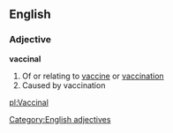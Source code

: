 ==English==
===Adjective===
'''vaccinal'''
#Of or relating to [[vaccine]] or [[vaccination]]
#Caused by vaccination
[[Category:English adjectives]]

[[pl:Vaccinal]]